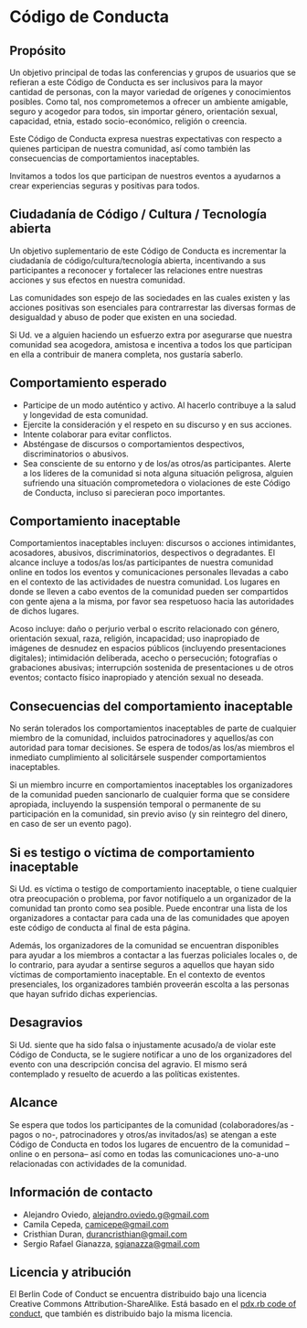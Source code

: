 # Código de Conducta

## Propósito

Un objetivo principal de todas las conferencias y grupos de usuarios que se refieran a este Código de Conducta es ser inclusivos para la mayor cantidad de personas, con la mayor variedad de orígenes y conocimientos posibles. Como tal, nos comprometemos a ofrecer un ambiente amigable, seguro y acogedor para todos, sin importar género, orientación sexual, capacidad, etnia, estado socio-económico, religión o creencia.

Este Código de Conducta expresa nuestras expectativas con respecto a quienes participan de nuestra comunidad, así como también las consecuencias de comportamientos inaceptables.

Invitamos a todos los que participan de nuestros eventos a ayudarnos a crear experiencias seguras y positivas para todos.

## Ciudadanía de Código / Cultura / Tecnología abierta

Un objetivo suplementario de este Código de Conducta es incrementar la ciudadanía de código/cultura/tecnología abierta, incentivando a sus participantes a reconocer y fortalecer las relaciones entre nuestras acciones y sus efectos en nuestra comunidad.

Las comunidades son espejo de las sociedades en las cuales existen y las acciones positivas son esenciales para contrarrestar las diversas formas de desigualdad y abuso de poder que existen en una sociedad.

Si Ud. ve a alguien haciendo un esfuerzo extra por asegurarse que nuestra comunidad sea acogedora, amistosa e incentiva a todos los que participan en ella a contribuir de manera completa, nos gustaría saberlo.

## Comportamiento esperado

- Participe de un modo auténtico y activo. Al hacerlo contribuye a la salud y longevidad de esta comunidad.
- Ejercite la consideración y el respeto en su discurso y en sus acciones.
- Intente colaborar para evitar conflictos.
- Absténgase de discursos o comportamientos despectivos, discriminatorios o abusivos.
- Sea consciente de su entorno y de los/as otros/as participantes. Alerte a los líderes de la comunidad si nota alguna situación peligrosa, alguien sufriendo una situación comprometedora o violaciones de este Código de Conducta, incluso si parecieran poco importantes.

## Comportamiento inaceptable

Comportamientos inaceptables incluyen: discursos o acciones intimidantes, acosadores, abusivos, discriminatorios, despectivos o degradantes. El alcance incluye a todos/as los/as participantes de nuestra comunidad online en todos los eventos y comunicaciones personales llevadas a cabo en el contexto de las actividades de nuestra comunidad. Los lugares en donde se lleven a cabo eventos de la comunidad pueden ser compartidos con gente ajena a la misma, por favor sea respetuoso hacia las autoridades de dichos lugares.

Acoso incluye: daño o perjurio verbal o escrito relacionado con género, orientación sexual, raza, religión, incapacidad; uso inapropiado de imágenes de desnudez en espacios públicos (incluyendo presentaciones digitales); intimidación deliberada, acecho o persecución; fotografías o grabaciones abusivas; interrupción sostenida de presentaciones u de otros eventos; contacto físico inapropiado y atención sexual no deseada.

## Consecuencias del comportamiento inaceptable

No serán tolerados los comportamientos inaceptables de parte de cualquier miembro de la comunidad, incluidos patrocinadores y aquellos/as con autoridad para tomar decisiones. Se espera de todos/as los/as miembros el inmediato cumplimiento al solicitársele suspender comportamientos inaceptables.

Si un miembro incurre en comportamientos inaceptables los organizadores de la comunidad pueden sancionarlo de cualquier forma que se considere apropiada, incluyendo la suspensión temporal o permanente de su participación en la comunidad, sin previo aviso (y sin reintegro del dinero, en caso de ser un evento pago).

## Si es testigo o víctima de comportamiento inaceptable

Si Ud. es víctima o testigo de comportamiento inaceptable, o tiene cualquier otra preocupación o problema, por favor notifíquelo a un organizador de la comunidad tan pronto como sea posible. Puede encontrar una lista de los organizadores a contactar para cada una de las comunidades que apoyen este código de conducta al final de esta página.

Además, los organizadores de la comunidad se encuentran disponibles para ayudar a los miembros a contactar a las fuerzas policiales locales o, de lo contrario, para ayudar a sentirse seguros a aquellos que hayan sido víctimas de comportamiento inaceptable. En el contexto de eventos presenciales, los organizadores también proveerán escolta a las personas que hayan sufrido dichas experiencias.

## Desagravios

Si Ud. siente que ha sido falsa o injustamente acusado/a de violar este Código de Conducta, se le sugiere notificar a uno de los organizadores del evento con una descripción concisa del agravio. El mismo será contemplado y resuelto de acuerdo a las políticas existentes.

## Alcance

Se espera que todos los participantes de la comunidad (colaboradores/as -pagos o no-, patrocinadores y otros/as invitados/as) se atengan a este Código de Conducta en todos los lugares de encuentro de la comunidad –online o en persona– así como en todas las comunicaciones uno-a-uno relacionadas con actividades de la comunidad.

## Información de contacto

- Alejandro Oviedo, [alejandro.oviedo.g@gmail.com](mailto:alejandro.oviedo.g@gmail.com)
- Camila Cepeda, [camicepe@gmail.com](mailto:camicepe@gmail.com)
- Cristhian Duran, [durancristhian@gmail.com](mailto:durancristhian@gmail.com)
- Sergio Rafael Gianazza, [sgianazza@gmail.com](mailto:sgianazza@gmail.com)

## Licencia y atribución

El Berlin Code of Conduct se encuentra distribuido bajo una licencia Creative Commons Attribution-ShareAlike. Está basado en el [pdx.rb code of conduct](https://pdxruby.org/codeofconduct), que también es distribuido bajo la misma licencia.
